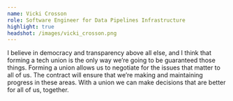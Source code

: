 ```yaml
---
name: Vicki Crosson
role: Software Engineer for Data Pipelines Infrastructure
highlight: true
headshot: /images/vicki_crosson.png
---
```

I believe in democracy and transparency above all else, and I think that forming a tech union is the only way we’re going to be guaranteed those things. Forming a union allows us to negotiate for the issues that matter to all of us. The contract will ensure that we’re making and maintaining progress in these areas. With a union we can make decisions that are better for all of us, together.
